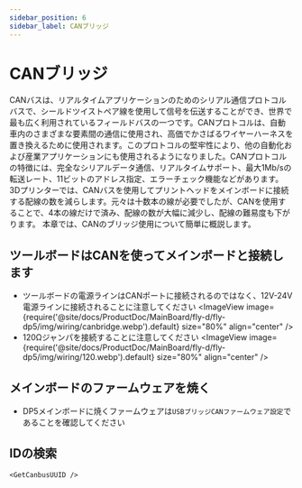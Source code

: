 ```yaml
---
sidebar_position: 6
sidebar_label: CANブリッジ
---
```




# CANブリッジ

CANバスは、リアルタイムアプリケーションのためのシリアル通信プロトコルバスで、シールドツイストペア線を使用して信号を伝送することができ、世界で最も広く利用されているフィールドバスの一つです。CANプロトコルは、自動車内のさまざまな要素間の通信に使用され、高価でかさばるワイヤーハーネスを置き換えるために使用されます。このプロトコルの堅牢性により、他の自動化および産業アプリケーションにも使用されるようになりました。CANプロトコルの特徴には、完全なシリアルデータ通信、リアルタイムサポート、最大1Mb/sの転送レート、11ビットのアドレス指定、エラーチェック機能などがあります。
3Dプリンターでは、CANバスを使用してプリントヘッドをメインボードに接続する配線の数を減らします。元々は十数本の線が必要でしたが、CANを使用することで、4本の線だけで済み、配線の数が大幅に減少し、配線の難易度も下がります。
本章では、CANのブリッジ使用について簡単に概説します。

## ツールボードはCANを使ってメインボードと接続します

* ツールボードの電源ラインはCANポートに接続されるのではなく、12V-24V電源ラインに接続されることに注意してください
    <ImageView image={require('@site/docs/ProductDoc/MainBoard/fly-d/fly-dp5/img/wiring/canbridge.webp').default} size="80%" align="center" />
* 120Ωジャンパを接続することに注意してください
    <ImageView image={require('@site/docs/ProductDoc/MainBoard/fly-d/fly-dp5/img/wiring/120.webp').default} size="80%" align="center" />

## メインボードのファームウェアを焼く

* DP5メインボードに焼くファームウェアは`USBブリッジCANファームウェア設定`であることを確認してください

## IDの検索

    <GetCanbusUUID />